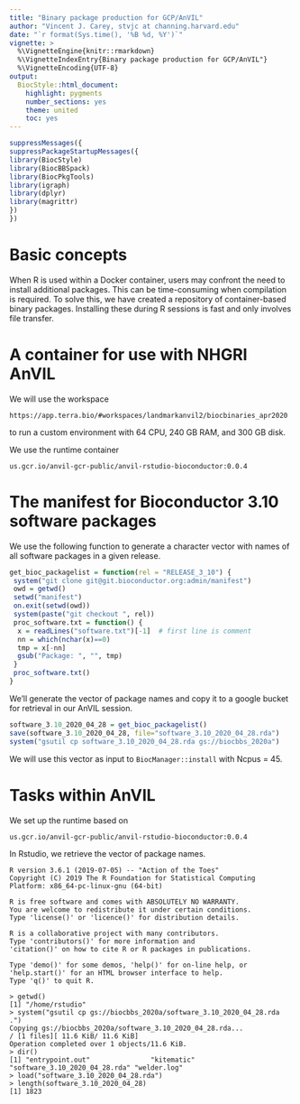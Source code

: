 ```yaml
---
title: "Binary package production for GCP/AnVIL"
author: "Vincent J. Carey, stvjc at channing.harvard.edu"
date: "`r format(Sys.time(), '%B %d, %Y')`"
vignette: >
  %\VignetteEngine{knitr::rmarkdown}
  %\VignetteIndexEntry{Binary package production for GCP/AnVIL"}
  %\VignetteEncoding{UTF-8}
output:
  BiocStyle::html_document:
    highlight: pygments
    number_sections: yes
    theme: united
    toc: yes
---
```

```r
suppressMessages({
suppressPackageStartupMessages({
library(BiocStyle)
library(BiocBBSpack)
library(BiocPkgTools)
library(igraph)
library(dplyr)
library(magrittr)
})
})
```

# Basic concepts

When R is used within a Docker container, users may confront
the need to install additional packages.  This can be time-consuming
when compilation is required.  To solve this, we have created
a repository of container-based binary packages.  Installing
these during R sessions is fast and only involves file transfer.

# A container for use with NHGRI AnVIL

We will use the workspace

```
https://app.terra.bio/#workspaces/landmarkanvil2/biocbinaries_apr2020
```

to run a custom environment with 64 CPU, 240 GB RAM, and 300 GB disk.

We use the runtime container 

```
us.gcr.io/anvil-gcr-public/anvil-rstudio-bioconductor:0.0.4
```

# The manifest for Bioconductor 3.10 software packages

We use the following function to generate a character
vector with names of all software packages in a given
release.
```r
get_bioc_packagelist = function(rel = "RELEASE_3_10") {
 system("git clone git@git.bioconductor.org:admin/manifest")
 owd = getwd()
 setwd("manifest")
 on.exit(setwd(owd))
 system(paste("git checkout ", rel))
 proc_software.txt = function() {
  x = readLines("software.txt")[-1]  # first line is comment
  nn = which(nchar(x)==0)
  tmp = x[-nn]
  gsub("Package: ", "", tmp)
 }
 proc_software.txt()
}
```
We'll generate the vector of package names and copy it
to a google bucket for retrieval in our AnVIL session.

```r
software_3.10_2020_04_28 = get_bioc_packagelist()
save(software_3.10_2020_04_28, file="software_3.10_2020_04_28.rda")
system("gsutil cp software_3.10_2020_04_28.rda gs://biocbbs_2020a")
```

We will use this vector as input to `BiocManager::install` with
Ncpus = 45.

# Tasks within AnVIL

We set up the runtime based on
```
us.gcr.io/anvil-gcr-public/anvil-rstudio-bioconductor:0.0.4
```

In Rstudio, we retrieve the vector of package names.

```
R version 3.6.1 (2019-07-05) -- "Action of the Toes"
Copyright (C) 2019 The R Foundation for Statistical Computing
Platform: x86_64-pc-linux-gnu (64-bit)

R is free software and comes with ABSOLUTELY NO WARRANTY.
You are welcome to redistribute it under certain conditions.
Type 'license()' or 'licence()' for distribution details.

R is a collaborative project with many contributors.
Type 'contributors()' for more information and
'citation()' on how to cite R or R packages in publications.

Type 'demo()' for some demos, 'help()' for on-line help, or
'help.start()' for an HTML browser interface to help.
Type 'q()' to quit R.

> getwd()
[1] "/home/rstudio"
> system("gsutil cp gs://biocbbs_2020a/software_3.10_2020_04_28.rda .")
Copying gs://biocbbs_2020a/software_3.10_2020_04_28.rda...
/ [1 files][ 11.6 KiB/ 11.6 KiB]                                                
Operation completed over 1 objects/11.6 KiB.                                     
> dir()
[1] "entrypoint.out"               "kitematic"                    "software_3.10_2020_04_28.rda" "welder.log"                  
> load("software_3.10_2020_04_28.rda")
> length(software_3.10_2020_04_28)
[1] 1823
```



